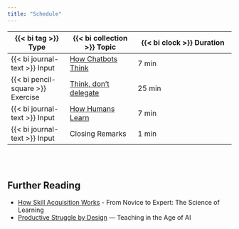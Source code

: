 ```yaml
---
title: "Schedule"
---
```


| {{< bi tag >}} Type |  {{< bi collection >}} Topic | {{< bi clock >}} Duration |
|------|-------|----------|
| {{< bi journal-text >}} Input | [How Chatbots Think](wie-chatbots-denken/index.qmd) | 7 min |
| {{< bi pencil-square >}} Exercise | [Think, don't delegate](../exercises/exercise-1/index.qmd) | 25 min |
| {{< bi journal-text >}} Input | [How Humans Learn](how-humans-learn/index.qmd) | 7 min |
| {{< bi journal-text >}} Input | Closing Remarks | 1 min |

<br> <br>

## Further Reading

- [How Skill Acquisition Works](skill-acquisition/index.qmd) - From Novice to Expert: The Science of Learning
- [Productive Struggle by Design](learning-environment/index.qmd) --- Teaching in the Age of AI
